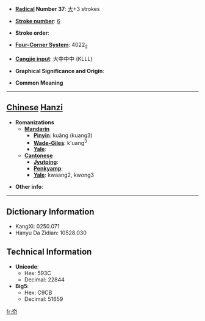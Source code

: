 * '''[[Wiktionary:Chinese radical index| Radical]] Number 37''': [[Wiktionary:Chinese radical index 大|大]]+3 strokes

* '''[[Wiktionary:Chinese total strokes index|Stroke number]]''': [[Wiktionary:Chinese total strokes index 6|6]]

* '''Stroke order''': 

* '''[[Wiktionary:Chinese four corner index|Four-Corner System]]''': 4022<sub>2</sub>

* '''[[Wiktionary:Chinese Cangjie index|Cangjie input]]''': 大中中中 (KLLL)

* '''Graphical Significance and Origin''': 

* '''Common Meaning'''

----

== [[Chinese]] [[Hanzi]] ==

* '''Romanizations'''
** '''[[Mandarin]]'''
*** '''[[Pinyin]]''': kuǎng (kuang3)
*** '''[[Wade-Giles]]''': k'uang<sup>3</sup>
*** '''[[Yale]]''': 
** '''[[Cantonese]]'''
*** '''[[Jyutping]]''':
*** '''[[Penkyamp]]''': 
*** '''[[Yale]]''': kwaang2, kwong3

* '''Other info''': 

----

== Dictionary Information ==

* KangXi: 0250.071
* Hanyu Da Zidian: 10528.030

== Technical Information ==

* '''Unicode''':
** Hex: 593C
** Decimal: 22844
* '''Big5''':
** Hex: C9CB
** Decimal: 51659

[[fr:夼]]